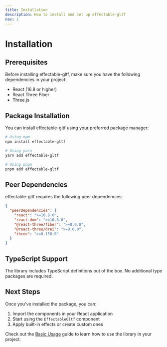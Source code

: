 ```yaml
---
title: Installation
description: How to install and set up effectable-gltf
nav: 1
---
```


# Installation

## Prerequisites

Before installing effectable-gltf, make sure you have the following dependencies in your project:

- React (16.8 or higher)
- React Three Fiber
- Three.js

## Package Installation

You can install effectable-gltf using your preferred package manager:

```bash
# Using npm
npm install effectable-gltf

# Using yarn
yarn add effectable-gltf

# Using pnpm
pnpm add effectable-gltf
```

## Peer Dependencies

effectable-gltf requires the following peer dependencies:

```json
{
  "peerDependencies": {
    "react": ">=16.8.0",
    "react-dom": ">=16.8.0",
    "@react-three/fiber": ">=8.0.0",
    "@react-three/drei": ">=9.0.0",
    "three": ">=0.150.0"
  }
}
```

## TypeScript Support

The library includes TypeScript definitions out of the box. No additional type packages are required.

## Next Steps

Once you've installed the package, you can:

1. Import the components in your React application
2. Start using the `EffectableGltf` component
3. Apply built-in effects or create custom ones

Check out the [Basic Usage](/docs/basic-usage) guide to learn how to use the library in your project.
